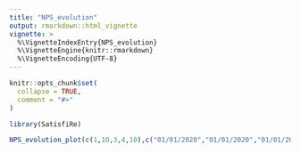 ```yaml
---
title: "NPS_evolution"
output: rmarkdown::html_vignette
vignette: >
  %\VignetteIndexEntry{NPS_evolution}
  %\VignetteEngine{knitr::rmarkdown}
  %\VignetteEncoding{UTF-8}
---
```


```r
knitr::opts_chunk$set(
  collapse = TRUE,
  comment = "#>"
)
```

```r
library(SatisfiRe)
```



```r



NPS_evolution_plot(c(1,10,3,4,10),c("01/01/2020","01/01/2020","01/01/2020","01/02/2020","01/02/2020"),"mois")
```

